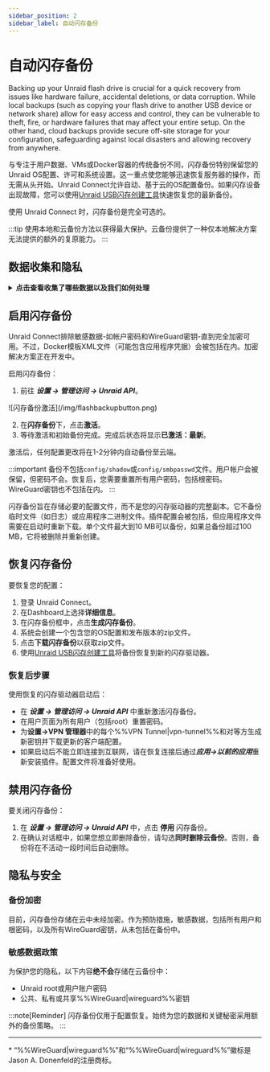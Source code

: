 ```yaml
---
sidebar_position: 2
sidebar_label: 自动闪存备份
---
```



# 自动闪存备份

Backing up your Unraid flash drive is crucial for a quick recovery from issues like hardware failure, accidental deletions, or data corruption. While local backups (such as copying your flash drive to another USB device or network share) allow for easy access and control, they can be vulnerable to theft, fire, or hardware failures that may affect your entire setup. On the other hand, cloud backups provide secure off-site storage for your configuration, safeguarding against local disasters and allowing recovery from anywhere.

与专注于用户数据、VMs或Docker容器的传统备份不同，闪存备份特别保留您的Unraid OS配置、许可和系统设置。这一重点使您能够迅速恢复服务器的操作，而无需从头开始。Unraid Connect允许自动、基于云的OS配置备份。如果闪存设备出现故障，您可以使用[Unraid USB闪存创建工具](https://unraid.net/download)快速恢复您的最新备份。

使用 Unraid Connect 时，闪存备份是完全可选的。

:::tip
使用本地和云备份方法以获得最大保护。云备份提供了一种仅本地解决方案无法提供的额外的复原能力。
:::

## 数据收集和隐私

<details>
  <summary><strong>点击查看收集了哪些数据以及我们如何处理</strong></summary>

  Unraid Connect在使用闪存备份时严肃对待您的隐私和数据：

  <h4>目的</h4>

  Flash backup keeps only the configuration files needed to restore your Unraid OS environment. This helps you recover quickly and maintain service continuity in the event that your flash device encounters a failure.

  <h4>数据收集</h4>

  备份仅包括配置文件，确保排除敏感信息，例如密码和%%WireGuard|wireguard%% 密钥。Docker模板XML文件可能是备份的一部分，并可能包含特定应用程序的凭据。

  <h4>数据保留</h4>

  仅保留最新的备份。如果备份超过某些限制——特别是如果单个文件超过10 MB或总存储库大小超过100 MB——它将被删除并重新创建。当您停用闪存备份功能或在一定时间不活动后，备份也会被移除。

  <h4>数据共享</h4>

  闪存备份数据绝不会与第三方共享。它仅用于为您提供备份和恢复服务。
</details>

## 启用闪存备份

Unraid Connect排除敏感数据-如帐户密码和WireGuard密钥-直到完全加密可用。不过，Docker模板XML文件（可能包含应用程序凭据）会被包括在内。加密解决方案正在开发中。

启用闪存备份：

1. 前往 ***设置 → 管理访问 → Unraid API***。

<div style={{ margin: 'auto', maxWidth: '600px', display: 'flex', flexDirection: 'column', alignItems: 'center' }}>
  ![闪存备份激活](/img/flashbackupbutton.png)
</div>

2. 在**闪存备份**下，点击**激活**。
3. 等待激活和初始备份完成。完成后状态将显示**已激活：最新**。

激活后，任何配置更改将在1-2分钟内自动备份至云端。

:::important
备份不包括`config/shadow`或`config/smbpasswd`文件。用户帐户会被保留，但密码不会。恢复后，您需要重置所有用户密码，包括根密码。WireGuard密钥也不包括在内。
:::

闪存备份旨在存储必要的配置文件，而不是您的闪存驱动器的完整副本。它不备份临时文件（如日志）或应用程序二进制文件。插件配置会被包括，但应用程序文件需要在启动时重新下载。单个文件最大到10 MB可以备份，如果总备份超过100 MB，它将被删除并重新创建。

## 恢复闪存备份

要恢复您的配置：

1. 登录 Unraid Connect。
2. 在Dashboard上选择**详细信息**。
3. 在闪存备份框中，点击**生成闪存备份**。
4. 系统会创建一个包含您的OS配置和发布版本的zip文件。
5. 点击**下载闪存备份**以获取zip文件。
6. 使用[Unraid USB闪存创建工具](https://unraid.net/download)将备份恢复到新的闪存驱动器。

### 恢复后步骤

使用恢复的闪存驱动器启动后：

- 在 ***设置 → 管理访问 → Unraid API*** 中重新激活闪存备份。
- 在用户页面为所有用户（包括root）重置密码。
- 为**设置→VPN 管理器**中的每个%%VPN Tunnel|vpn-tunnel%%和对等方生成新密钥并下载更新的客户端配置。
- 如果启动后不能立即连接到互联网，请在恢复连接后通过***应用→以前的应用***重新安装插件。配置文件将准备好使用。

## 禁用闪存备份

要关闭闪存备份：

1. 在 ***设置 → 管理访问 → Unraid API*** 中，点击 **停用** 闪存备份。
2. 在确认对话框中，如果您想立即删除备份，请勾选**同时删除云备份**。否则，备份将在不活动一段时间后自动删除。

## 隐私与安全

### 备份加密

目前，闪存备份存储在云中未经加密。作为预防措施，敏感数据，包括所有用户和根密码，以及所有WireGuard密钥，从未包括在备份中。

### 敏感数据政策

为保护您的隐私，以下内容**绝不会**存储在云备份中：

- Unraid root或用户账户密码
- 公共、私有或共享%%WireGuard|wireguard%%密钥

:::note[Reminder]
闪存备份仅用于配置恢复。始终为您的数据和关键秘密采用额外的备份策略。
:::

---

\* “%%WireGuard|wireguard%%”和“%%WireGuard|wireguard%%”徽标是Jason A. Donenfeld的注册商标。
